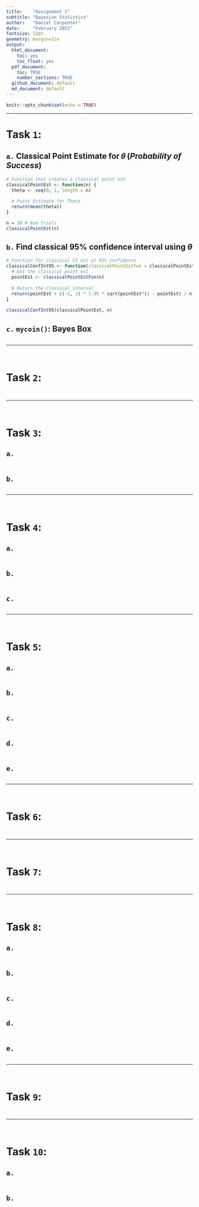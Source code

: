 ```yaml
---
title:    "Assignment 1"
subtitle: "Bayesian Statistics"
author:   "Daniel Carpenter"
date:     "February 2022"
fontsize: 12pt
geometry: margin=1in
output:
  html_document:
    toc: yes
    toc_float: yes
  pdf_document: 
    toc: TRUE
    number_sections: TRUE
  github_document: default
  md_document: default
---
```


```r
knitr::opts_chunk$set(echo = TRUE)
```

---

# Task `1`: 

## `a.` Classical Point Estimate for 𝜃 (*Probability of Success*)
```r
# Function that creates a classical point est
classicalPointEst <- function(n) {
  theta <- seq(0, 1, length = n)
  
  # Point Estimate for Theta
  return(mean(theta))
}

n = 10 # Num Trials
classicalPointEst(n)
```


## `b.` Find classical 95% confidence interval using $\theta$
```r
# Function for classical CI est at 95% confidence
classicalConfInt95 <- function(classicalPointEstFun = classicalPointEst, n) {
  # Get the classical point est
  pointEst <- classicalPointEstFun(n)
  
  # Return the classical interval
  return(pointEst + c(-1, 1) * 1.95 * sqrt(pointEst*(1 - pointEst) / n))
}
  
classicalConfInt95(classicalPointEst, n)
```


## `c.` `mycoin()`: Bayes Box 
```r
```


---

<br>

# Task `2`: 

##  
```r
```

---

<br>

# Task `3`: 

## `a.` 
```r
```

## `b.`
```r
```


---

<br>

# Task `4`: 

## `a.` 
```r
```


## `b.` 
```r
```


## `c.` 
```r
```


---

<br>

# Task `5`:

## `a.`
```r
```

## `b.`
```r
```

## `c.`
```r
```

## `d.`
```r
```

## `e.`
```r
```


---

<br>

# Task `6`: 

##  
```r
```


---

<br>

# Task `7`: 

##  
```r
```


---

<br>

# Task `8`:

## `a.`
```r
```

## `b.`
```r
```

## `c.`
```r
```

## `d.`
```r
```

## `e.`
```r
```


---

<br>

# Task `9`: 

##  
```r
```


---

<br>

# Task `10`: 

## `a.` 
```r
```


## `b.` 
```r
```

